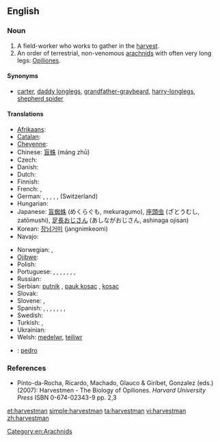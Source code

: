 ==English==

===Noun===
{{wikipedia}}
{{en-noun|harvestmen}}

# A field-worker who works to gather in the [[harvest]].
# An order of terrestrial, non-venomous [[arachnid]]s with often very long legs: [[Opiliones]].

====Synonyms====
* [[carter]], [[daddy longlegs]], [[grandfather-graybeard]], [[harry-longlegs]], [[shepherd spider]]

====Translations====
{{trans-top|arachnid}}
* [[Afrikaans]]: {{t-|af|hooiwa}}
* [[Catalan]]: {{t-|ca|frare}}
* [[Cheyenne]]: {{tø|chy|tó'êseóhtavé'ho'e}}
* Chinese: [[盲蛛]] (máng zhū)
* Czech: {{t-|cs|sekáči}}
* Danish: {{t-|da|mejere}}
* Dutch: {{t+|nl|hooiwagen}}
* Finnish: {{t-|fi|lukki}}
* French: {{t+|fr|faucheur|m}}, {{t+|fr|faucheux}}
* German: {{t-|de|Afterspinne|f}}, {{t-|de|Kanker|m}}, {{t-|de|Schneckenkanker|m}}, {{t+|de|Schneider|m}}, {{t+|de|Weberknecht|m}}, {{t+|de|Zimmermann|m}} (Switzerland)
* Hungarian: {{t+|hu|kaszáspók}}
* Japanese: [[盲蜘蛛]] (めくらぐも, mekuragumo), [[座頭虫]] (ざとうむし, zatōmushi), [[足長おじさん]] (あしながおじさん, ashinaga ojisan)
* Korean: [[장님거미]] (jangnimkeomi)
* Navajo: {{tø|nv|naʼashjéʼii jáádnézí}}
{{trans-mid}}
* Norwegian: {{t-|no|langbein}}, {{t-|no|vevkjerringer}}
* [[Ojibwe]]: {{tø|oj|eyebig}}
* Polish: {{t+|pl|kosarz|m}}
* Portuguese: {{t-|pt|opilião|m}}, {{t-|pt|aranha-alho|f}}, {{t-|pt|aranha-bailarina|f}}, {{t-|pt|aranha-bode|f}}, {{t-|pt|aranha-fedorenta|f}}, {{t-|pt|bodum|m}}, {{t-|pt|frade-fedorento|m}}, {{t-|pt|gira mundo|m}}
* Russian: {{t+|ru|сенокосец|m|tr=senokósets}}
* Serbian: [[putnik]] {{m}}, [[pauk kosac]] {{m}}, [[kosac]] {{m}}
* Slovak: {{t-|sk|kosec|m}}
* Slovene: {{t+|sl|matija|f}}, {{t+|sl|suha južina|f}}
* Spanish: {{t-|es|segador|m}}, {{t-|es|opilón|m}}, {{t-|es|agostero|m}}, {{t-|es|araña patona|f}}, {{t-|es|pinacates}}, {{t-|es|falangio|m}}, {{t+|es|chichina|f}}, {{t-|es|chinchina|f}}
* Swedish: {{t-|sv|lockespindel|c}}
* Turkish: {{t+|tr|müjdeci}}, {{t-|tr|mücdeci}}
* Ukrainian: {{t-|uk|косарик|m|tr=kosarik}}
* Welsh: [[medelwr]], [[teiliwr]]
{{trans-bottom}}

{{checktrans-top}}
* {{ttbc|es}}: [[pedro]] {{m}}
{{trans-bottom}}

===References===
* Pinto-da-Rocha, Ricardo, Machado, Glauco & Giribet, Gonzalez (eds.) (2007): Harvestmen - The Biology of Opiliones. ''Harvard University Press'' ISBN 0-674-02343-9 pp. 2,3

[[Category:en:Arachnids]]

[[et:harvestman]]
[[simple:harvestman]]
[[ta:harvestman]]
[[vi:harvestman]]
[[zh:harvestman]]